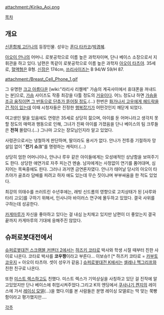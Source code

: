{{{+1 葵霧子 / Kiriko Aoi }}}

attachment:/Kiriko_Aoi.png

[[목차]]
== 개요 ==
[[신혼합체 고단나]]의 등장인물. 성우는 [[혼다 타카코]]/[[박경혜]].

[[아오이 안나]]의 어머니. 로봇공학으로 이름 높은 과학자이며, 단나 베이스 소장으로서 지휘관을 하고 있다. 남편은 똑같이 로봇공학으로 이름 높은 과학자 [[아오이 타츠야]]. 35세로, [[혈액형]]은 B형. [[신장]]은 174cm, [[쓰리사이즈]]는 B 94/W 59/H 87.

attachment:/Breast_Cell_Phone_1.gif

그 유명한 [[크고 아름다운]] [wiki:"라리사 리켈메" 가슴의 계곡사이에서 휴대폰을 꺼내드는 분]으로, [[가슴]] 사이즈도 작중 최강을 다툴 정도의 [[거유]]이다. 어느 정도냐 하면 [https://lh3.googleusercontent.com/-Q07pzd-SxSU/T2a8zQAGKfI/AAAAAAABzmQ/MKPaCBVVn3c/w500-h281-no/86cf82e868542d3182aa872f7dbd465135fd5226%2Baoi_kiriko%2Bgodannar%2B-%2Banonymous.gif 가슴을 조금 움직이면 그 반동으로 단추가 뜯어질 정도].(…) 한번은 [http://anime-fanservice.org/wordpress/wp-content/gallery/G_galleries/Godannar/Godannar1-48.jpg 화가나서 고우에게 헤드락을 건 적이 있는데] 이때 시청자들은 진정한 [[행복잡기]]가 어떤것인지 깨닫게 되었다.

여고생인 딸을 있음에도 연령은 35세로 상당히 젊으며, 아이를 둔 어머니라고 생각치 못할 정도의 매력과 행동으로 인해, 그녀가 진짜 아이를 가졌음을 단나 베이스의 팀 크루들은 '''전혀''' 몰랐다.(…) 그나마 고오는 장모님인지라 알고 있었다.

사령관으로서는 냉철하게 판단하며, 딸이라도 용서가 없다. 안나가 전투중 기절하자 망설임 없이 "'''전기 쇼크'''"를 명령하는 캐릭터.(…)

상당히 엄한 어머니이나, 안나나 루우 같은 아이들에게는 모성애적인 상냥함을 보여주기도 한다. 상당한 애연가로 자주 피는건 멘솔. 남자에게는 사정없이 연기를 품어대며, 심지어는 목욕중에도 핀다. 그러나 과거엔 금연론자였다. 안나가 태어날 당시의 아오이 타츠야가 골초라 담배를 피려고 하자 애도 있는데 무슨 짓이냐며 부부싸움을 한 적도 있었다.

최강의 의태수를 쓰러트린 수년후에는, 래빗 신드롬의 영향으로 고치상태가 된 [사루와타리 고오]를 구하기 위해서, 인사니아 바이러스 연구에 몰두하고 있었다. 결국 사위를 구하는데 성공한다.

[[카게마루]]가 자신을 좋아하고 있다는 걸 내심 눈치채고 있지만 남편이 더 좋았는지 결국 끝까지 카게마루의 기대에 응해주진 않았다.

== 슈퍼로봇대전에서 ==
[[슈퍼로봇대전 스크램블 커맨더 2]]에서는 [[하즈키 코타로]] 박사와 학생 시절 때부터 친한 사이로 나온다. 코타로 박사를 '''코우짱'''이라고 부른다... 이보슈!! [* 하즈키 코타로 = [[카부토 코우지]] = 아오이 타츠야. 셋이 성우가 같음.] [[슈퍼로봇대전 K]]에서는 [[셀레나 멕그리프]]와 친한 친구로 나온다. 

또한 [[미스트 렉스]]하고도 친했다. 미스트 렉스가 기억상실을 사칭하고 있단 걸 진작에 알고있었지만 단나 베이스에 취업시켜주었다.그리고 K의 엔딩에서 [[쿠사나기 켄지]]의 레이스에 가서 [[레이싱 모델]](...)을 했다.이를 본 사람들은 분명 레이싱 모델로는 딱 맞는 쭉빵함이라고 평가했지만....

[[각주]]
